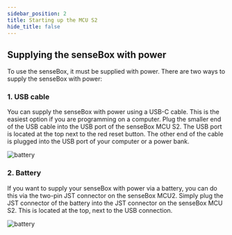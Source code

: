 ```yaml
---
sidebar_position: 2
title: Starting up the MCU S2
hide_title: false
---
```

## Supplying the senseBox with power
<div>
<p>
To use the senseBox, it must be supplied with power. There are two ways to supply the senseBox with power:
</p>
<h3> 1. USB cable</h3>
<p>
You can supply the senseBox with power using a USB-C cable. This is the easiest option if you are programming on a computer.
Plug the smaller end of the USB cable into the USB port of the senseBox MCU S2. The USB port is located at the top next to the red reset button. 
The other end of the cable is plugged into the USB port of your computer or a power bank.
</p>
<img src="/img/blockly-bilder/inbetriebnahme/s2/1.png" alt="battery"/>
<h3> 2. Battery </h3>
<p>
If you want to supply your senseBox with power via a battery, you can do this via the two-pin JST connector on the senseBox MCU2. Simply plug the JST connector
of the battery into the JST connector on the senseBox MCU S2. This is located at the top, next to the USB connection.
</p>
<img src="/img/blockly-bilder/inbetriebnahme/s2/2.png" alt="battery"/>

</div>

